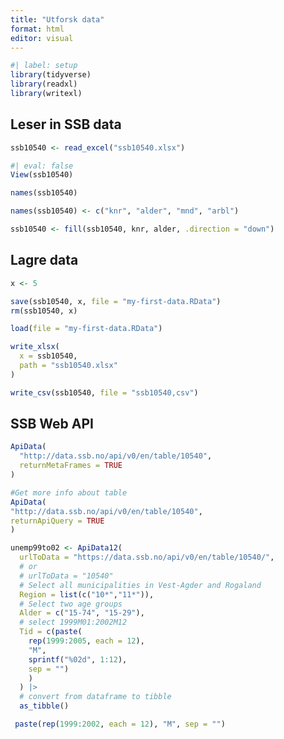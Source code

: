 ```yaml
---
title: "Utforsk data"
format: html
editor: visual
---
```


```r
#| label: setup
library(tidyverse)
library(readxl)
library(writexl)
```

## Leser in SSB data

```r
ssb10540 <- read_excel("ssb10540.xlsx")
```

```r
#| eval: false
View(ssb10540)
```

```r
names(ssb10540)
```

```r
names(ssb10540) <- c("knr", "alder", "mnd", "arbl")
```

```r
ssb10540 <- fill(ssb10540, knr, alder, .direction = "down") 
```

## Lagre data

```r
x <- 5
```

```r
save(ssb10540, x, file = "my-first-data.RData")
rm(ssb10540, x)
```

```r
load(file = "my-first-data.RData")
```

```r
write_xlsx(
  x = ssb10540,
  path = "ssb10540.xlsx"
)
```

```r
write_csv(ssb10540, file = "ssb10540,csv")
```



## SSB Web API

```r
ApiData(
  "http://data.ssb.no/api/v0/en/table/10540",
  returnMetaFrames = TRUE
)
```

```r
#Get more info about table
ApiData(
"http://data.ssb.no/api/v0/en/table/10540",
returnApiQuery = TRUE
) 
```

```r
unemp99to02 <- ApiData12(
  urlToData = "https://data.ssb.no/api/v0/en/table/10540/",
  # or
  # urlToData = "10540"
  # Select all municipalities in Vest-Agder and Rogaland
  Region = list(c("10*","11*")),
  # Select two age groups
  Alder = c("15-74", "15-29"),
  # select 1999M01:2002M12
  Tid = c(paste(
    rep(1999:2005, each = 12), 
    "M",
    sprintf("%02d", 1:12), 
    sep = "")
    )
  ) |> 
  # convert from dataframe to tibble
  as_tibble()
```

```r
 paste(rep(1999:2002, each = 12), "M", sep = "")
```

